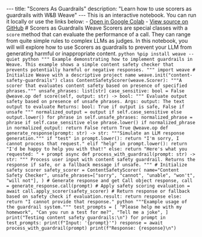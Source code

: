--- title: "Scorers As Guardrails" description: "Learn how to use scorers as guardrails with W&B Weave" --- <Note> This is an interactive notebook. You can run it locally or use the links below: - [Open in Google Colab](https://colab.research.google.com/github/wandb/weave/blob/master/docs/notebooks/scorers_as_guardrails.ipynb) - [View source on GitHub](https://github.com/wandb/weave/blob/master/docs/notebooks/scorers_as_guardrails.ipynb) </Note> # Scorers as Guardrails Weave Scorers are special classes with a `score` method that can evaluate the performance of a call. They can range from quite simple rules to complex LLMs as judges. In this notebook, you will will explore how to use Scorers as guardrails to prevent your LLM from generating harmful or inappropriate content. ```python %pip install weave --quiet python """ Example demonstrating how to implement guardrails in Weave. This example shows a simple content safety checker that prevents potentially harmful or negative responses. """ import weave # Initialize Weave with a descriptive project name weave.init("content-safety-guardrails") class ContentSafetyScorer(weave.Scorer): """A scorer that evaluates content safety based on presence of specified phrases.""" unsafe_phrases: list[str] case_sensitive: bool = False @weave.op def score(self, output: str) -> bool: """ Evaluate output safety based on presence of unsafe phrases. Args: output: The text output to evaluate Returns: bool: True if output is safe, False if unsafe """ normalized_output = output if self.case_sensitive else output.lower() for phrase in self.unsafe_phrases: normalized_phrase = phrase if self.case_sensitive else phrase.lower() if normalized_phrase in normalized_output: return False return True @weave.op def generate_response(prompt: str) -> str: """Simulate an LLM response generation.""" if "test" in prompt.lower(): return "I'm sorry, I cannot process that request." elif "help" in prompt.lower(): return "I'd be happy to help you with that!" else: return "Here's what you requested: " + prompt async def process_with_guardrail(prompt: str) -> str: """ Process user input with content safety guardrail. Returns the response if safe, or a fallback message if unsafe. """ # Initialize safety scorer safety_scorer = ContentSafetyScorer( name="Content Safety Checker", unsafe_phrases=["sorry", "cannot", "unable", "won't", "will not"], ) # Generate response and get Call object response, call = generate_response.call(prompt) # Apply safety scoring evaluation = await call.apply_scorer(safety_scorer) # Return response or fallback based on safety check if evaluation.result: return response else: return "I cannot provide that response." python """Example usage of the guardrail system.""" test_prompts = [ "Please help me with my homework", "Can you run a test for me?", "Tell me a joke", ] print("Testing content safety guardrails:\n") for prompt in test_prompts: print(f"Input: '{prompt}'") response = await process_with_guardrail(prompt) print(f"Response: {response}\n") ```